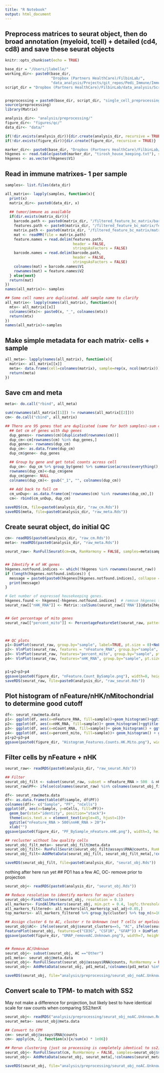 ```yaml
---
title: "R Notebook"
output: html_document
---
```


## Preprocess matrices to seurat object, then do broad annotation (myeloid, tcell) + detailed (cd4, cd8) and save these seurat objects

```r
knitr::opts_chunk$set(echo = TRUE)

base_dir = "/Users/jlabelle/"
working_dir<- paste0(base_dir, 
                     "Dropbox (Partners HealthCare)/FilbinLab/",
                     "data_analysis/Projects/git_repos/Pedi_Immune/ImmuneCellAnalysis/tenX/BT2082_BT2083")
script_dir = "Dropbox (Partners HealthCare)/FilbinLab/data_analysis/Scripts/"


preprocessing = paste0(base_dir, script_dir, "single_cell_preprocessing_helper_functions.R")
source(preprocessing)
library(Matrix)

analysis_dir<- "analysis/preprocessing/"
figure_dir<- "figures/qc/"
data_dir<- "data/"

if(!dir.exists(analysis_dir)){dir.create(analysis_dir, recursive = TRUE)}
if(!dir.exists(figure_dir)){dir.create(figure_dir, recursive = TRUE)}

marker_dir<- paste0(base_dir, "Dropbox (Partners HealthCare)/FilbinLab/data_analysis/Shared/Marker_genes/")
hkgenes <- read.table(paste0(marker_dir, "tirosh_house_keeping.txt"), skip = 2)
hkgenes <- as.vector(hkgenes$V1)
```

## Read in immune matrixes- 1 per sample
```r
samples<- list.files(data_dir)

all_matrix<- lapply(samples, function(x){
  print(x)
  matrix_dir<- paste0(data_dir, x)
  
  ## tumor/immune as available
  if(dir.exists(matrix_dir)){
    barcode.path <- paste0(matrix_dir, "/filtered_feature_bc_matrix/barcodes.tsv.gz")
    features.path <- paste0(matrix_dir, "/filtered_feature_bc_matrix/features.tsv.gz")
    matrix.path <- paste0(matrix_dir, "/filtered_feature_bc_matrix/matrix.mtx.gz")
    mat <- readMM(file = matrix.path)
    feature.names = read.delim(features.path,
                               header = FALSE,
                               stringsAsFactors = FALSE)
    barcode.names = read.delim(barcode.path,
                               header = FALSE,
                               stringsAsFactors = FALSE)
    colnames(mat) = barcode.names$V1
    rownames(mat) = feature.names$V2
  } else{next}
  return(mat)
})
names(all_matrix)<- samples

## Some cell names are duplicated. add sample name to clarify
all_matrix<- lapply(names(all_matrix), function(x){
  mtx<- all_matrix[[x]]
  colnames(mtx)<- paste0(x, "_", colnames(mtx))
  return(mtx)
})
names(all_matrix)<-samples
```

## Make simple metadata for each matrix- cells + sample
```r
all_meta<- lapply(names(all_matrix), function(x){
  matrix<- all_matrix[[x]]
  meta<- data.frame(cell=colnames(matrix), sample=rep(x, ncol(matrix)))
  return(meta)
})
```

## Save cm and meta
```r
meta<- do.call("rbind", all_meta)

sum(rownames(all_matrix[[1]]) != rownames(all_matrix[[2]]))
cm<- do.call("cbind", all_matrix)

## There are 95 genes that are duplicated (same for both samples)-sum counts
  ## Get cm of genes with dup genes
  dup_genes<- rownames(cm)[duplicated(rownames(cm))]
  dup_cm<-cm[rownames(cm) %in% dup_genes,]
  dup_genes<- rownames(dup_cm)
  dup_cm<- as.data.frame(dup_cm)
  dup_cm$gene<- dup_genes

  ## Group by gene and get total counts across cell
  dup_cm<- dup_cm %>% group_by(gene) %>% summarise(across(everything(), list(sum))) %>% as.data.frame()
  rownames(dup_cm)<-dup_cm$gene
  dup_cm$gene<- NULL
  colnames(dup_cm)<- gsub("_1", "", colnames(dup_cm))
  
  ## Add back to full cm
  cm_unDup<- as.data.frame(cm[!rownames(cm) %in% rownames(dup_cm),])
  cm<- rbind(cm_unDup, dup_cm)

saveRDS(cm, file=paste0(analysis_dir, "raw_cm.Rds"))
saveRDS(meta, file=paste0(analysis_dir, "raw_meta.Rds"))
```

## Create seurat object, do initial QC
```r
cm<- readRDS(paste0(analysis_dir, "raw_cm.Rds"))
meta<- readRDS(paste0(analysis_dir, "raw_meta.Rds"))

seurat_raw<- RunFullSeurat(cm=cm, RunHarmony = FALSE, samples=meta$sample)


## Identify # of HK genes
hkgenes.notfound.indices <- which(!hkgenes %in% rownames(seurat_raw))  
if (length(hkgenes.notfound.indices)) {
  message = paste0(paste0(hkgenes[hkgenes.notfound.indices], collapse = " "), " housekeeping genes were not found")
  print(message)
}

# Get number of expressed housekeeping genes.
hkgenes.found <- hkgenes[-hkgenes.notfound.indices]  # remove hkgenes that were not found
seurat_raw[["nHK_RNA"]] <- Matrix::colSums(seurat_raw[['RNA']]@data[hkgenes.found, ] > 0)


## Get percentage of mito genes
seurat_raw[["percent_mito"]] <- PercentageFeatureSet(seurat_raw, pattern = "^MT-")
  


## QC plots
p1<-DimPlot(seurat_raw, group.by="sample", label=TRUE, pt.size = 0)+NoLegend()
p2<- VlnPlot(seurat_raw, features = "nFeature_RNA", group.by="sample", pt.size = 0)+NoLegend()
p3<- VlnPlot(seurat_raw, features="percent_mito", group.by="sample", pt.size = 0)+NoLegend()
p4<- VlnPlot(seurat_raw, features="nHK_RNA", group.by="sample", pt.size = 0)+NoLegend()


p1+p2+p3+p4
ggsave(paste0(figure_dir, "nFeature.Count_BySample.png"), width=8, height=10)
saveRDS(seurat_raw, file=paste0(analysis_dir, "raw_seurat.Rds"))
```

## Plot histogram of nFeature/nHK/nMitochondrial to determine good cutoff
```r
df<- seurat_raw@meta.data
p1<- ggplot(df, aes(x=nFeature_RNA, fill=sample))+geom_histogram()+ggtitle("nFeatures")
p2<- ggplot(df, aes(x=nHK_RNA, fill=sample))+ geom_histogram()+ggtitle("n HK genes")+theme(legend.position = "none")
p3<- ggplot(df, aes(x=nCount_RNA, fill=sample))+ geom_histogram() + ggtitle("nCounts")
p4<- ggplot(df, aes(x=percent_mito, fill=sample))+ geom_histogram() + ggtitle("percent mito")+theme(legend.position = "none")
p1+p2+p3+p4
ggsave(paste0(figure_dir, "Histogram_Features.Counts.HK.Mito.png"), width=10, height=8)
```




## Filter cells by nFeature + nHK
```r
seurat_raw<- readRDS(paste0(analysis_dir, "raw_seurat.Rds"))

## Filter 
seurat_obj_filt <- subset(seurat_raw, subset = nFeature_RNA > 500  & nHK_RNA > 20)
seurat_raw$PF<- ifelse(colnames(seurat_raw) %in% colnames(seurat_obj_filt), "Pass", "Fail")

df<- seurat_raw@meta.data
df<- as.data.frame(table(df$sample, df$PF))
colnames(df)<- c("Sample", "PF", "nCells")
ggplot(df, aes(x=Sample, y=nCells, fill=PF))+
  geom_bar(stat="identity", position="stack")+
  theme(axis.text.x = element_text(angle=45, hjust=1))+
  ggtitle("nFeature_RNA > 500\nnHK_RNA > 20")+
  xlab("")
ggsave(paste0(figure_dir, "PF_BySample_nFeature.nHK.png"), width=3, height=3)

## recluster without low quality cells
seurat_obj_filt_meta<- seurat_obj_filt@meta.data
seurat_obj_filt<- RunFullSeurat(seurat_obj_filt@assays$RNA@counts, RunHarmony = TRUE, samples=seurat_obj_filt_meta$sample)
seurat_obj_filt<-AddMetaData(seurat_obj_filt, seurat_obj_filt_meta[,!colnames(seurat_obj_filt_meta) %in% colnames(seurat_obj_filt@meta.data)])

saveRDS(seurat_obj_filt, file=paste0(analysis_dir, "seurat_obj.Rds"))

```

nothing after here run yet
## PD1 has a few AC, OC- remove prior to projection
```r
seurat_obj<- readRDS(paste0(analysis_dir, "seurat_obj.Rds"))

## Reduce resolution to identify markers for major clusters
seurat_obj<-FindClusters(seurat_obj, resolution = 0.1)
all_markers<- FindAllMarkers(seurat_obj, min.pct = 0.4, logfc.threshold = 0.5)
all_markers_filtered<- all_markers[all_markers$p_val_adj<0.05,]
top_markers<- all_markers_filtered %>% group_by(cluster) %>% top_n(n=10, wt=avg_log2FC) %>% as.data.frame()

## Assign cluster 6 to AC, cluster r to Unknown (not T cells or myeloid)
seurat_obj$AC<- ifelse(seurat_obj$seurat_clusters==5, "AC", ifelse(seurat_obj$seurat_clusters==7, "Unknown", "Other"))
FeaturePlot(seurat_obj, features=c("CD3G", "CSF1R", "GFAP")) + DimPlot(seurat_obj, group.by = "AC")
ggsave(paste0(figure_dir, "UMAP_removeAC.Unknown.png"), width=7, height=6)


## Remove AC/Unknown
seurat_obj<- subset(seurat_obj, AC =="Other")
pd1_meta<- seurat_obj@meta.data
seurat_obj<- RunFullSeurat(seurat_obj@assays$RNA@counts, RunHarmony = FALSE, samples=pd1_meta$sample)
seurat_obj<- AddMetaData(seurat_obj, pd1_meta[,!colnames(pd1_meta) %in% colnames(seurat_obj@meta.data)])

saveRDS(seurat_obj, file="analysis/preprocessing/seurat_obj_noAC.Unknown.Rds")
```

## Convert scale to TPM- to match with SS2 
May not make a difference for projection, but likely best to have identical scale for raw counts when comparing SS2/tenX
```r
seurat_obj<- readRDS("analysis/preprocessing/seurat_obj_noAC.Unknown.Rds")
seurat_meta<- seurat_obj@meta.data

## Convert to CPM
cm<- seurat_obj@assays$RNA@counts
cm<- apply(cm, 2, function(x){x/sum(x) * 1e06})

## Rerun clustering (just so processing is completely identical to ss2)
seurat_obj<- RunFullSeurat(cm, RunHarmony = FALSE, samples=seurat_obj$sample)
seurat_obj<- AddMetaData(seurat_obj, seurat_meta[,!colnames(seurat_meta) %in% colnames(seurat_obj@meta.data)])

saveRDS(seurat_obj, file="analysis/preprocessing/seurat_obj_noAC.Unknown.Rds")
```

